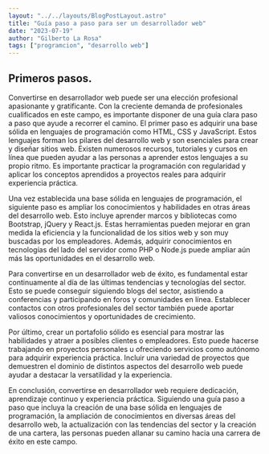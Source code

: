 ---
layout: "../../layouts/BlogPostLayout.astro"
title: "Guía paso a paso para ser un desarrollador web"
date: "2023-07-19"
author: "Gilberto La Rosa"
tags: ["programcion", "desarrollo web"]
---


## Primeros pasos.

Convertirse en desarrollador web puede ser una elección profesional apasionante y gratificante. Con la creciente demanda de profesionales cualificados en este campo, es importante disponer de una guía clara paso a paso que ayude a recorrer el camino. El primer paso es adquirir una base sólida en lenguajes de programación como HTML, CSS y JavaScript. Estos lenguajes forman los pilares del desarrollo web y son esenciales para crear y diseñar sitios web. Existen numerosos recursos, tutoriales y cursos en línea que pueden ayudar a las personas a aprender estos lenguajes a su propio ritmo. Es importante practicar la programación con regularidad y aplicar los conceptos aprendidos a proyectos reales para adquirir experiencia práctica.

Una vez establecida una base sólida en lenguajes de programación, el siguiente paso es ampliar los conocimientos y habilidades en otras áreas del desarrollo web. Esto incluye aprender marcos y bibliotecas como Bootstrap, jQuery y React.js. Estas herramientas pueden mejorar en gran medida la eficiencia y la funcionalidad de los sitios web y son muy buscadas por los empleadores. Además, adquirir conocimientos en tecnologías del lado del servidor como PHP o Node.js puede ampliar aún más las oportunidades en el desarrollo web.

Para convertirse en un desarrollador web de éxito, es fundamental estar continuamente al día de las últimas tendencias y tecnologías del sector. Esto se puede conseguir siguiendo blogs del sector, asistiendo a conferencias y participando en foros y comunidades en línea. Establecer contactos con otros profesionales del sector también puede aportar valiosos conocimientos y oportunidades de crecimiento.

Por último, crear un portafolio sólido es esencial para mostrar las habilidades y atraer a posibles clientes o empleadores. Esto puede hacerse trabajando en proyectos personales u ofreciendo servicios como autónomo para adquirir experiencia práctica. Incluir una variedad de proyectos que demuestren el dominio de distintos aspectos del desarrollo web puede ayudar a destacar la versatilidad y la experiencia.

En conclusión, convertirse en desarrollador web requiere dedicación, aprendizaje continuo y experiencia práctica. Siguiendo una guía paso a paso que incluya la creación de una base sólida en lenguajes de programación, la ampliación de conocimientos en diversas áreas del desarrollo web, la actualización con las tendencias del sector y la creación de una cartera, las personas pueden allanar su camino hacia una carrera de éxito en este campo.

<AvatarFirma />
